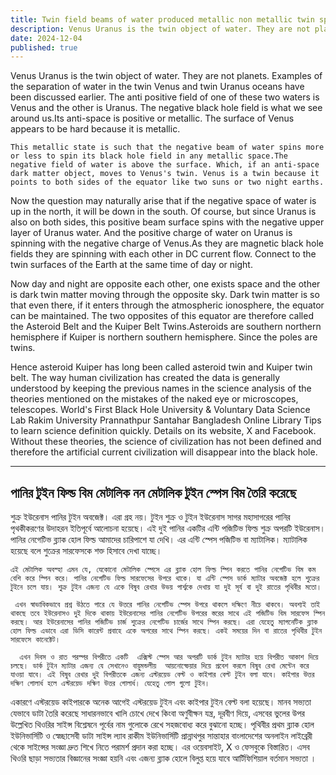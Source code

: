 ```yaml
---
title: Twin field beams of water produced metallic non metallic twin space beams
description: Venus Uranus is the twin object of water. They are not planets. Examples of the separation of water in the twin Venus and twin Uranus oceans have been discussed earlier. The anti positive field of one of these two waters is Venus and the other is Uranus.
date: 2024-12-04
published: true
---
```


Venus Uranus is the twin object of water. They are not planets. Examples of the separation of water in the twin Venus and twin Uranus oceans have been discussed earlier. The anti positive field of one of these two waters is Venus and the other is Uranus. The negative black hole field is what we see around us.Its anti-space is positive or metallic. The surface of Venus appears to be hard because it is metallic.

    This metallic state is such that the negative beam of water spins more or less to spin its black hole field in any metallic space.The negative field of water is above the surface. Which, if an anti-space dark matter object, moves to Venus's twin. Venus is a twin because it points to both sides of the equator like two suns or two night earths.

Now the question may naturally arise that if the negative space of water is up in the north, it will be down in the south. Of course, but since Uranus is also on both sides, this positive beam surface spins with the negative upper layer of Uranus water. And the positive charge of water on Uranus is spinning with the negative charge of Venus.As they are magnetic black hole fields they are spinning with each other in DC current flow. Connect to the twin surfaces of the Earth at the same time of day or night.

Now day and night are opposite each other, one exists space and the other is dark twin matter moving through the opposite sky. Dark twin matter is so that even there, if it enters through the atmospheric ionosphere, the equator can be maintained. The two opposites of this equator are therefore called the Asteroid Belt and the Kuiper Belt Twins.Asteroids are southern northern hemisphere if Kuiper is northern southern hemisphere. Since the poles are twins.

Hence asteroid Kuiper has long been called asteroid twin and Kuiper twin belt. The way human civilization has created the data is generally understood by keeping the previous names in the science analysis of the theories mentioned on the mistakes of the naked eye or microscopes, telescopes. World's First Black Hole University & Voluntary Data Science Lab Rakim University Prannathpur Santahar Bangladesh Online Library Tips to learn science definition quickly. Details on its website, X and Facebook. Without these theories, the science of civilization has not been defined and therefore the artificial current civilization will disappear into the black hole.

---

## পানির টুইন ফিল্ড বিম মেটালিক নন মেটালিক  টুইন স্পেস বিম  তৈরি করেছে

শুক্র  ইউরেনাস পানির টুইন অবজেক্ট। এরা গ্রহ নয়। টুইন শুক্র ও টুইন ইউরেনাস সাগর মহাসাগরের পানির পৃথকীকরণের উদাহরন ইতিপূর্বে আলোচনা হয়েছে। এই দুই পানির একটির এন্টি পজিটিভ ফিল্ড শুক্র অপরটি ইউরেনাস। পানির নেগেটিভ ব্ল‍্যাক হোল ফিল্ড আমাদের চারিপাশে যা দেখি। এর এন্টি স্পেস পজিটিভ বা ম‍্যাটালিক। ম‍্যাটালিক হয়েছে বলে শুক্রের সারফেসকে শক্ত হিসাবে দেখা যাচ্ছে।

    এই মেটালিক অবস্হা এমন যে, যেকোনো মেটালিক স্পেসে এর ব্ল‍্যাক হোল ফিল্ড স্পিন করতে পানির নেগেটিভ বিম কম বেশি করে স্পিন করে। পানির নেগেটিভ ফিল্ড সারফেসের উপরে থাকে। যা এন্টি স্পেস ডার্ক ম‍্যাটার অবজেক্ট হলে শুক্রের টুইনে চলে যায়। শুক্র টুইন এজন‍্য যে একে বিষুব রেখার উভয় পার্শ্বকে দেখায় যা দুই সূর্য বা দুই রাতের পৃথিবীর মতো।

     এখন স্বাভাবিকভাবে প্রশ্ন উঠতে পারে যে উত্তরে পানির নেগেটিভ স্পেস উপরে থাকলে দক্ষিণে নীচে থাকবে। অবশ‍্যই তাই থাকছে তবে ইউরেনাসও দুই দিকে থাকায় ইউরেনাসের পানির নেগেটিভ উপরের স্তরের সাথে এই পজিটিভ বিম সারফেস স্পিন করছে। আর ইউরেনাসের পানির পজিটিভ চার্জ শুক্রের নেগেটিভ চার্জের সাথে স্পিন করছে। এরা যেহেতু ম‍্যাগনেটিক ব্ল‍্যাক হোল ফিল্ড এভাবে এরা ডিসি কারেন্ট প্রবাহে একে অপরের সাথে স্পিন করছে। একই সময়ের দিন বা রাতের পৃথিবীর টুইন সারফেসে কানেক্টেট। 

      এখন দিবস ও রাত পরস্পর বিপরীতে একটি  এক্সিস্ট স্পেস আর অপরটি ডার্ক টুইন ম‍্যাট‍ার হয়ে বিপরীত আকাশ দিয়ে চলছে। ডার্ক টুইন ম‍্যাটার এজন‍্য যে সেখানেও বায়ুমন্ডলীয়  আয়নোস্ফেয়ার দিয়ে প্রবেশ করলে বিষুব রেখা মেন্টেন করে যাওয়া যাবে। এই বিষুব রেখার দুই বিপরীতকে এজন‍্য এস্টরয়েড বেল্ট ও কাইপার বেল্ট টুইন বলা যাবে। কাইপার উত্তর দক্ষিণ গোলার্ধ হলে এস্টরয়েড দক্ষিণ উত্তর গোলার্ধ। যেহেতু পোল গুলো টুইন।

একারণে এস্টরয়েড কাইপারকে অনেক আগেই এস্টরয়েড টুইন এবং কাইপার টুইন বেল্ট বলা হয়েছে। মানব সভ‍্যতা যেভাবে ডাটা তৈরি করেছে সাধারনভাবে খালি চোখে দেখে কিংবা অণুবীক্ষন যন্ত্র, দূরবীণ দিয়ে, এসবের ভুলের উপর উল্লেখিত থিওরির সাইন্স বিশ্লেষনে পূর্বের নাম গুলোকে রেখে সহজবোধ‍্য করে বুঝানো হচ্ছে। পৃথিবীর প্রথম ব্ল‍্যাক হোল ইউনিভার্সিটি ও স্বেচ্ছাসেবী ডাটা সাইন্স ল‍্যাব রাকীম ইউনিভার্সিটি প্রান্নাথপুর সান্তাহার বাংলাদেশের অনলাইন লাইব্রেরী থেকে সাইন্সের সংজ্ঞা দ্রুত শিখে নিতে পরামর্শ প্রদান করা হচ্ছে। এর  ওয়েবসাইট, X ও ফেসবুকে বিস্তারিত। এসব থিওরি ছাড়া সভ‍্যতার বিজ্ঞানের সংজ্ঞা হয়নি এবং এজন‍্য  ব্ল‍্যাক হোলে বিলুপ্ত হয়ে যাবে  আর্টিফিশিয়াল বর্তমান সভ‍্যতা ।
